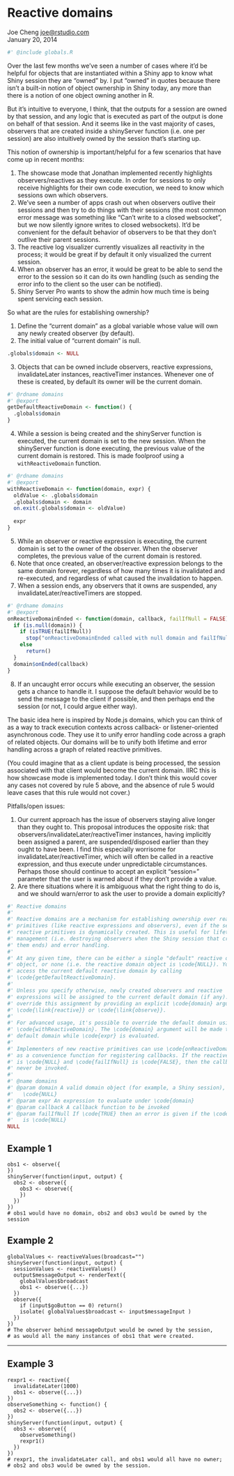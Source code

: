 # Reactive domains

Joe Cheng [joe@rstudio.com]()\
January 20, 2014

```r
#' @include globals.R
```

Over the last few months we've seen a number of cases where it'd be helpful for objects that are instantiated within a Shiny app to know what Shiny session they are "owned" by. I put "owned" in quotes because there isn't a built-in notion of object ownership in Shiny today, any more than there is a notion of one object owning another in R.

But it's intuitive to everyone, I think, that the outputs for a session are owned by that session, and any logic that is executed as part of the output is done on behalf of that session. And it seems like in the vast majority of cases, observers that are created inside a shinyServer function (i.e. one per session) are also intuitively owned by the session that's starting up.

This notion of ownership is important/helpful for a few scenarios that have come up in recent months:

1. The showcase mode that Jonathan implemented recently highlights observers/reactives as they execute. In order for sessions to only receive highlights for their own code execution, we need to know which sessions own which observers.
2. We've seen a number of apps crash out when observers outlive their sessions and then try to do things with their sessions (the most common error message was something like "Can't write to a closed websocket", but we now silently ignore writes to closed websockets). It'd be convenient for the default behavior of observers to be that they don't outlive their parent sessions.
3. The reactive log visualizer currently visualizes all reactivity in the process; it would be great if by default it only visualized the current session.
4. When an observer has an error, it would be great to be able to send the error to the session so it can do its own handling (such as sending the error info to the client so the user can be notified).
5. Shiny Server Pro wants to show the admin how much time is being spent servicing each session.

So what are the rules for establishing ownership?

1. Define the "current domain" as a global variable whose value will own any newly created observer (by default).
2. The initial value of "current domain" is null.

```r
.globals$domain <- NULL
```

3. Objects that can be owned include observers, reactive expressions, invalidateLater instances, reactiveTimer instances. Whenever one of these is created, by default its owner will be the current domain.

```r
#' @rdname domains
#' @export
getDefaultReactiveDomain <- function() {
  .globals$domain
}
```

4. While a session is being created and the shinyServer function is executed, the current domain is set to the new session. When the shinyServer function is done executing, the previous value of the current domain is restored. This is made foolproof using a `withReactiveDomain` function.

```r
#' @rdname domains
#' @export
withReactiveDomain <- function(domain, expr) {
  oldValue <- .globals$domain
  .globals$domain <- domain
  on.exit(.globals$domain <- oldValue)
  
  expr
}
```

5. While an observer or reactive expression is executing, the current domain is set to the owner of the observer. When the observer completes, the previous value of the current domain is restored.
6. Note that once created, an observer/reactive expression belongs to the same domain forever, regardless of how many times it is invalidated and re-executed, and regardless of what caused the invalidation to happen.
7. When a session ends, any observers that it owns are suspended, any invalidateLater/reactiveTimers are stopped.

```r
#' @rdname domains
#' @export
onReactiveDomainEnded <- function(domain, callback, failIfNull = FALSE) {
  if (is.null(domain)) {
    if (isTRUE(failIfNull))
      stop("onReactiveDomainEnded called with null domain and failIfNull=TRUE")
    else
      return()
  }
  domain$onEnded(callback)
}
```

8. If an uncaught error occurs while executing an observer, the session gets a chance to handle it. I suppose the default behavior would be to send the message to the client if possible, and then perhaps end the session (or not, I could argue either way).

The basic idea here is inspired by Node.js domains, which you can think of as a way to track execution contexts across callback- or listener-oriented asynchronous code. They use it to unify error handling code across a graph of related objects. Our domains will be to unify both lifetime and error handling across a graph of related reactive primitives.

(You could imagine that as a client update is being processed, the session associated with that client would become the current domain. IIRC this is how showcase mode is implemented today. I don't think this would cover any cases not covered by rule 5 above, and the absence of rule 5 would leave cases that this rule would not cover.)

Pitfalls/open issues:

1. Our current approach has the issue of observers staying alive longer than they ought to. This proposal introduces the opposite risk: that observers/invalidateLater/reactiveTimer instances, having implicitly been assigned a parent, are suspended/disposed earlier than they ought to have been. I find this especially worrisome for invalidateLater/reactiveTimer, which will often be called in a reactive expression, and thus execute under unpredictable circumstances. Perhaps those should continue to accept an explicit "session=" parameter that the user is warned about if they don't provide a value.
2. Are there situations where it is ambiguous what the right thing to do is, and we should warn/error to ask the user to provide a domain explicitly?

```r
#' Reactive domains
#' 
#' Reactive domains are a mechanism for establishing ownership over reactive 
#' primitives (like reactive expressions and observers), even if the set of 
#' reactive primitives is dynamically created. This is useful for lifetime 
#' management (i.e. destroying observers when the Shiny session that created 
#' them ends) and error handling.
#' 
#' At any given time, there can be either a single "default" reactive domain 
#' object, or none (i.e. the reactive domain object is \code{NULL}). You can 
#' access the current default reactive domain by calling 
#' \code{getDefaultReactiveDomain}.
#' 
#' Unless you specify otherwise, newly created observers and reactive 
#' expressions will be assigned to the current default domain (if any). You can 
#' override this assignment by providing an explicit \code{domain} argument to 
#' \code{\link{reactive}} or \code{\link{observe}}.
#' 
#' For advanced usage, it's possible to override the default domain using 
#' \code{withReactiveDomain}. The \code{domain} argument will be made the 
#' default domain while \code{expr} is evaluated.
#' 
#' Implementers of new reactive primitives can use \code{onReactiveDomainEnded}
#' as a convenience function for registering callbacks. If the reactive domain
#' is \code{NULL} and \code{failIfNull} is \code{FALSE}, then the callback will
#' never be invoked.
#' 
#' @name domains
#' @param domain A valid domain object (for example, a Shiny session), or 
#'   \code{NULL}
#' @param expr An expression to evaluate under \code{domain}
#' @param callback A callback function to be invoked
#' @param failIfNull If \code{TRUE} then an error is given if the \code{domain} 
#'   is \code{NULL}
NULL
```

Example 1
---
```
obs1 <- observe({
})
shinyServer(function(input, output) {
  obs2 <- observe({
    obs3 <- observe({
    })
  })
})
# obs1 would have no domain, obs2 and obs3 would be owned by the session
```

Example 2
---
```
globalValues <- reactiveValues(broadcast="")
shinyServer(function(input, output) {
  sessionValues <- reactiveValues()
  output$messageOutput <- renderText({
    globalValues$broadcast
    obs1 <- observe({...})
  })
  observe({
    if (input$goButton == 0) return()
    isolate( globalValues$broadcast <- input$messageInput )
  })
})
# The observer behind messageOutput would be owned by the session,
# as would all the many instances of obs1 that were created.
```
---

Example 3
---
```
rexpr1 <- reactive({
  invalidateLater(1000)
  obs1 <- observe({...})
})
observeSomething <- function() {
  obs2 <- observe({...})
})
shinyServer(function(input, output) {
  obs3 <- observe({
    observeSomething()
    rexpr1()
  })
})
# rexpr1, the invalidateLater call, and obs1 would all have no owner;
# obs2 and obs3 would be owned by the session.
```
